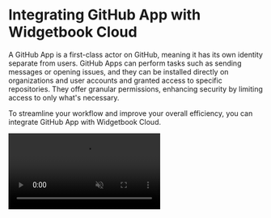 # Integrating GitHub App with Widgetbook Cloud

A GitHub App is a first-class actor on GitHub, meaning it has its own identity separate from users.
GitHub Apps can perform tasks such as sending messages or opening issues, and they can be installed directly on organizations and user accounts and granted access to specific repositories. They offer granular permissions, enhancing security by limiting access to only what's necessary.

To streamline your workflow and improve your overall efficiency, you can integrate GitHub App with Widgetbook Cloud.

<Video autoPlay muted src="/assets/integrating-github/github-integration-hd.mp4" type="video/mp4" />

Here's a step-by-step guide on how to go about it:

## Step 1: Initiate via your Company Profile

First, navigate to your company's profile on Widgetbook Cloud. This can be done by selecting 'Company' from the navigation rail on your dashboard.

<Image src="/assets/integrating-github/1.png" zoom />

## Step 2: Select your Company

Select the company you want to integrate from the list of available companies with the GitHub App.

<Image src="/assets/integrating-github/2.png" zoom />

## Step 3: Start GitHub App Installation Flow

Now, you're ready to start the GitHub App installation process. This process requires administrative permissions for the repository.
If you lack these permissions, you can still follow the flow but you'll request permission instead and the repo admin has to accept the request of "installing" the GitHub app.

<Image src="/assets/integrating-github/3.png" zoom />

## Step 4: Choose your Repositories

During the installation process, you can select the repositories you want to integrate with Widgetbook Cloud. Choose the ones that best fit your needs.

<Image src="/assets/integrating-github/4.png" zoom />

## Step 5: Link to a Project

After selecting the repositories, choose a project that has already been linked to your selected company.

<Image src="/assets/integrating-github/5.png" zoom />

## Step 6: Navigate to Settings

Once your project is linked, navigate to the settings menu. This is where you'll finalize the connection between your repository and Widgetbook Cloud.

<Image src="/assets/integrating-github/6.png" zoom />

## Step 7: Connect your Repository

Under the "Code repository" section in settings, connect and select the repository you want to use. This links your GitHub App and the chosen repository to Widgetbook Cloud.

<Image src="/assets/integrating-github/7.png" zoom />

## Step 8: Sync Reviews with Pull Requests

Widgetbook Cloud reviews will be automatically generated and synchronized with each pull request after completing these steps. This streamlines your review process and helps keep everything organized.
Read more about [reviews](/widgetbook-cloud/review) next.

<Image src="/assets/integrating-github/8.png" zoom />

By following this guide, you'll seamlessly integrate your GitHub App with Widgetbook Cloud, enhancing your workflow and productivity.
